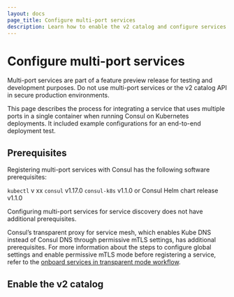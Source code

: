 ```yaml
---
layout: docs
page_title: Configure multi-port services 
description: Learn how to enable the v2 catalog and configure services to support multiple ports in Consul on Kubernetes. You can configure multiple ports on a single service or multiple services and ports in a single container.
---
```


# Configure multi-port services

<Warning>
Multi-port services are part of a feature preview release for testing and development purposes. Do not use multi-port services or the v2 catalog API in secure production environments. 
</Warning>

This page describes the process for integrating a service that uses multiple ports in a single container when running Consul on Kubernetes deployments. It included example configurations for an end-to-end deployment test.
## Prerequisites

Registering multi-port services with Consul has the following software prerequisites:

`kubectl` v xx
`consul` v1.17.0
`consul-k8s` v1.1.0 or Consul Helm chart release v1.1.0

Configuring multi-port services for service discovery does not have additional prerequisites.

Consul’s transparent proxy for service mesh, which enables Kube DNS instead of Consul DNS through permissive mTLS settings, has additional prerequisites. For more information about the steps to configure global settings and enable permissive mTLS mode before registering a service, refer to the [onboard services in transparent mode workflow](/consul/docs/k8s/connect/onboarding-tproxy-mode#workflow). 

## Enable the v2 catalog
